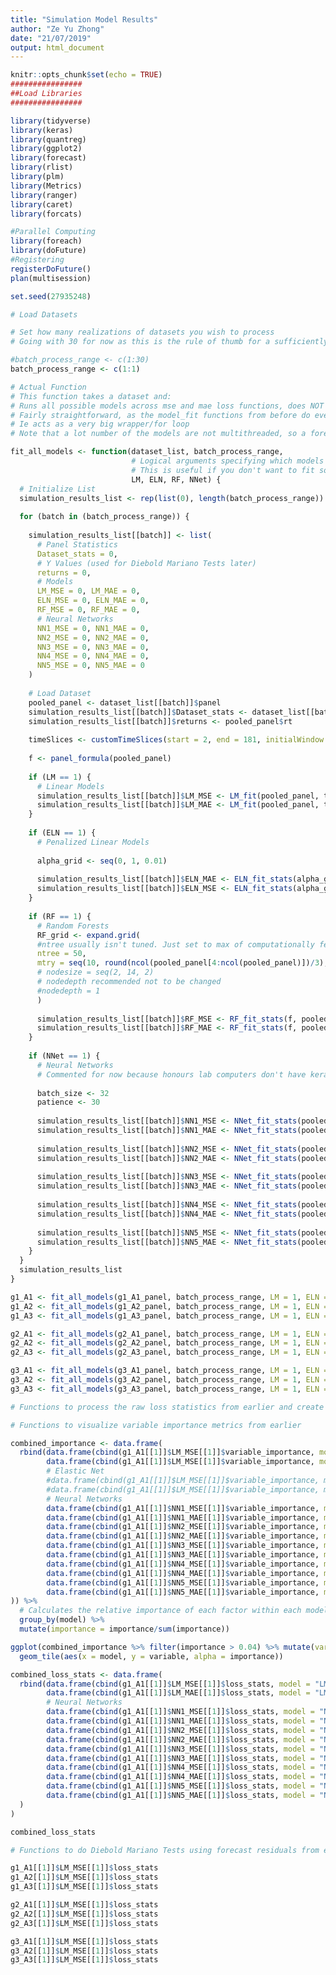```yaml
---
title: "Simulation Model Results"
author: "Ze Yu Zhong"
date: "21/07/2019"
output: html_document
---
```


```r
knitr::opts_chunk$set(echo = TRUE)
################
##Load Libraries
################

library(tidyverse)
library(keras)
library(quantreg)
library(ggplot2)
library(forecast)
library(rlist)
library(plm)
library(Metrics)
library(ranger)
library(caret)
library(forcats)

#Parallel Computing
library(foreach)
library(doFuture)
#Registering
registerDoFuture()
plan(multisession)

set.seed(27935248)
```

```r
# Load Datasets

# Set how many realizations of datasets you wish to process
# Going with 30 for now as this is the rule of thumb for a sufficiently large sample

#batch_process_range <- c(1:30)
batch_process_range <- c(1:1)

# Actual Function
# This function takes a dataset and:
# Runs all possible models across mse and mae loss functions, does NOT save the models (for memory efficiency), and saves the loss statistics, actual forecasts, forecast residuals, and variable importance metrics into a list object
# Fairly straightforward, as the model_fit functions from before do everything for you already
# Ie acts as a very big wrapper/for loop
# Note that a lot number of the models are not multithreaded, so a foreach loop will be used so that batches of realizations can be run

fit_all_models <- function(dataset_list, batch_process_range,
                           # Logical arguments specifying which models you want to fit
                           # This is useful if you don't want to fit some of the most intensive methods such as RF and Neural Networks
                           LM, ELN, RF, NNet) {
  # Initialize List
  simulation_results_list <- rep(list(0), length(batch_process_range))
  
  for (batch in (batch_process_range)) {
    
    simulation_results_list[[batch]] <- list(
      # Panel Statistics
      Dataset_stats = 0, 
      # Y Values (used for Diebold Mariano Tests later)
      returns = 0,
      # Models
      LM_MSE = 0, LM_MAE = 0,
      ELN_MSE = 0, ELN_MAE = 0,
      RF_MSE = 0, RF_MAE = 0,
      # Neural Networks
      NN1_MSE = 0, NN1_MAE = 0,
      NN2_MSE = 0, NN2_MAE = 0,
      NN3_MSE = 0, NN3_MAE = 0,
      NN4_MSE = 0, NN4_MAE = 0,
      NN5_MSE = 0, NN5_MAE = 0
    )
    
    # Load Dataset
    pooled_panel <- dataset_list[[batch]]$panel
    simulation_results_list[[batch]]$Dataset_stats <- dataset_list[[batch]]$statistics
    simulation_results_list[[batch]]$returns <- pooled_panel$rt
    
    timeSlices <- customTimeSlices(start = 2, end = 181, initialWindow = 108, horizon = 12, test_size = 36)
    
    f <- panel_formula(pooled_panel)
    
    if (LM == 1) {
      # Linear Models
      simulation_results_list[[batch]]$LM_MSE <- LM_fit(pooled_panel, timeSlices, "mse")
      simulation_results_list[[batch]]$LM_MAE <- LM_fit(pooled_panel, timeSlices, "mae")
    }
    
    if (ELN == 1) {
      # Penalized Linear Models
    
      alpha_grid <- seq(0, 1, 0.01)
      
      simulation_results_list[[batch]]$ELN_MAE <- ELN_fit_stats(alpha_grid, nlamb = 100, timeSlices, pooled_panel, loss_function = "mae")
      simulation_results_list[[batch]]$ELN_MSE <- ELN_fit_stats(alpha_grid, nlamb = 100, timeSlices, pooled_panel, loss_function = "mse")
    }
    
    if (RF == 1) {
      # Random Forests
      RF_grid <- expand.grid(
      #ntree usually isn't tuned. Just set to max of computationally feasible
      ntree = 50,
      mtry = seq(10, round(ncol(pooled_panel[4:ncol(pooled_panel)])/3), 20)
      # nodesize = seq(2, 14, 2)
      # nodedepth recommended not to be changed
      #nodedepth = 1
      )
    
      simulation_results_list[[batch]]$RF_MSE <- RF_fit_stats(f, pooled_panel, RF_grid, timeSlices, "mse")
      simulation_results_list[[batch]]$RF_MAE <- RF_fit_stats(f, pooled_panel, RF_grid, timeSlices, "mae")
    }
      
    if (NNet == 1) {
      # Neural Networks
      # Commented for now because honours lab computers don't have keras/tensorflow
      
      batch_size <- 32
      patience <- 30
      
      simulation_results_list[[batch]]$NN1_MSE <- NNet_fit_stats(pooled_panel, timeSlices, 1, "mse", batch_size = batch_size, patience = patience)
      simulation_results_list[[batch]]$NN1_MAE <- NNet_fit_stats(pooled_panel, timeSlices, 1, "mae", batch_size = batch_size, patience = patience)
    
      simulation_results_list[[batch]]$NN2_MSE <- NNet_fit_stats(pooled_panel, timeSlices, 2, "mse", batch_size = batch_size, patience = patience)
      simulation_results_list[[batch]]$NN2_MAE <- NNet_fit_stats(pooled_panel, timeSlices, 2, "mae", batch_size = batch_size, patience = patience)
    
      simulation_results_list[[batch]]$NN3_MSE <- NNet_fit_stats(pooled_panel, timeSlices, 3, "mse", batch_size = batch_size, patience = patience)
      simulation_results_list[[batch]]$NN3_MAE <- NNet_fit_stats(pooled_panel, timeSlices, 3, "mae", batch_size = batch_size, patience = patience)
    
      simulation_results_list[[batch]]$NN4_MSE <- NNet_fit_stats(pooled_panel, timeSlices, 4, "mse", batch_size = batch_size, patience = patience)
      simulation_results_list[[batch]]$NN4_MAE <- NNet_fit_stats(pooled_panel, timeSlices, 4, "mae", batch_size = batch_size, patience = patience)
    
      simulation_results_list[[batch]]$NN5_MSE <- NNet_fit_stats(pooled_panel, timeSlices, 5, "mse", batch_size = batch_size, patience = patience)
      simulation_results_list[[batch]]$NN5_MAE <- NNet_fit_stats(pooled_panel, timeSlices, 5, "mae", batch_size = batch_size, patience = patience)
    }
  }
  simulation_results_list
}

g1_A1 <- fit_all_models(g1_A1_panel, batch_process_range, LM = 1, ELN = 0, RF = 0, NNet = 0)
g1_A2 <- fit_all_models(g1_A2_panel, batch_process_range, LM = 1, ELN = 0, RF = 0, NNet = 0)
g1_A3 <- fit_all_models(g1_A3_panel, batch_process_range, LM = 1, ELN = 0, RF = 0, NNet = 0)

g2_A1 <- fit_all_models(g2_A1_panel, batch_process_range, LM = 1, ELN = 0, RF = 0, NNet = 0)
g2_A2 <- fit_all_models(g2_A2_panel, batch_process_range, LM = 1, ELN = 0, RF = 0, NNet = 0)
g2_A3 <- fit_all_models(g2_A3_panel, batch_process_range, LM = 1, ELN = 0, RF = 0, NNet = 0)

g3_A1 <- fit_all_models(g3_A1_panel, batch_process_range, LM = 1, ELN = 0, RF = 0, NNet = 1)
g3_A2 <- fit_all_models(g3_A2_panel, batch_process_range, LM = 1, ELN = 0, RF = 0, NNet = 0)
g3_A3 <- fit_all_models(g3_A3_panel, batch_process_range, LM = 1, ELN = 0, RF = 0, NNet = 0)
```

```r
# Functions to process the raw loss statistics from earlier and create neat tables

# Functions to visualize variable importance metrics from earlier

combined_importance <- data.frame(
  rbind(data.frame(cbind(g1_A1[[1]]$LM_MSE[[1]]$variable_importance, model = "LM_MSE")),
        data.frame(cbind(g1_A1[[1]]$LM_MSE[[1]]$variable_importance, model = "LM_MAE")),
        # Elastic Net
        #data.frame(cbind(g1_A1[[1]]$LM_MSE[[1]]$variable_importance, model = "ELN_MAE")),
        #data.frame(cbind(g1_A1[[1]]$LM_MSE[[1]]$variable_importance, model = "ELN_MSE")),
        # Neural Networks
        data.frame(cbind(g1_A1[[1]]$NN1_MSE[[1]]$variable_importance, model = "NN1_MSE")),
        data.frame(cbind(g1_A1[[1]]$NN1_MAE[[1]]$variable_importance, model = "NN1_MAE")),
        data.frame(cbind(g1_A1[[1]]$NN2_MSE[[1]]$variable_importance, model = "NN2_MSE")),
        data.frame(cbind(g1_A1[[1]]$NN2_MAE[[1]]$variable_importance, model = "NN2_MAE")),
        data.frame(cbind(g1_A1[[1]]$NN3_MSE[[1]]$variable_importance, model = "NN3_MSE")),
        data.frame(cbind(g1_A1[[1]]$NN3_MAE[[1]]$variable_importance, model = "NN3_MAE")),
        data.frame(cbind(g1_A1[[1]]$NN4_MSE[[1]]$variable_importance, model = "NN4_MSE")),
        data.frame(cbind(g1_A1[[1]]$NN4_MAE[[1]]$variable_importance, model = "NN4_MAE")),
        data.frame(cbind(g1_A1[[1]]$NN5_MSE[[1]]$variable_importance, model = "NN5_MSE")),
        data.frame(cbind(g1_A1[[1]]$NN5_MAE[[1]]$variable_importance, model = "NN5_MAE"))
)) %>%
  # Calculates the relative importance of each factor within each model
  group_by(model) %>%
  mutate(importance = importance/sum(importance))

ggplot(combined_importance %>% filter(importance > 0.04) %>% mutate(variable = fct_reorder(variable, importance))) +
  geom_tile(aes(x = model, y = variable, alpha = importance))

combined_loss_stats <- data.frame(
  rbind(data.frame(cbind(g1_A1[[1]]$LM_MSE[[1]]$loss_stats, model = "LM_MSE")),
        data.frame(cbind(g1_A1[[1]]$LM_MAE[[1]]$loss_stats, model = "LM_MAE")),
        # Neural Networks
        data.frame(cbind(g1_A1[[1]]$NN1_MSE[[1]]$loss_stats, model = "NN1_MSE")),
        data.frame(cbind(g1_A1[[1]]$NN1_MAE[[1]]$loss_stats, model = "NN1_MAE")),
        data.frame(cbind(g1_A1[[1]]$NN2_MSE[[1]]$loss_stats, model = "NN2_MSE")),
        data.frame(cbind(g1_A1[[1]]$NN2_MAE[[1]]$loss_stats, model = "NN2_MAE")),
        data.frame(cbind(g1_A1[[1]]$NN3_MSE[[1]]$loss_stats, model = "NN3_MSE")),
        data.frame(cbind(g1_A1[[1]]$NN3_MAE[[1]]$loss_stats, model = "NN3_MAE")),
        data.frame(cbind(g1_A1[[1]]$NN4_MSE[[1]]$loss_stats, model = "NN4_MSE")),
        data.frame(cbind(g1_A1[[1]]$NN4_MAE[[1]]$loss_stats, model = "NN4_MAE")),
        data.frame(cbind(g1_A1[[1]]$NN5_MSE[[1]]$loss_stats, model = "NN5_MSE")),
        data.frame(cbind(g1_A1[[1]]$NN5_MAE[[1]]$loss_stats, model = "NN5_MAE"))
  )
)

combined_loss_stats

# Functions to do Diebold Mariano Tests using forecast residuals from earlier


```

```r
g1_A1[[1]]$LM_MSE[[1]]$loss_stats
g1_A2[[1]]$LM_MSE[[1]]$loss_stats
g1_A3[[1]]$LM_MSE[[1]]$loss_stats

g2_A1[[1]]$LM_MSE[[1]]$loss_stats
g2_A2[[1]]$LM_MSE[[1]]$loss_stats
g2_A3[[1]]$LM_MSE[[1]]$loss_stats

g3_A1[[1]]$LM_MSE[[1]]$loss_stats
g3_A2[[1]]$LM_MSE[[1]]$loss_stats
g3_A3[[1]]$LM_MSE[[1]]$loss_stats
```

